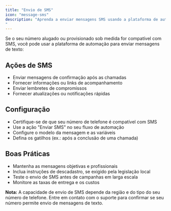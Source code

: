 ```yaml
---
title: "Envio de SMS"
icon: "message-sms"
description: "Aprenda a enviar mensagens SMS usando a plataforma de automação e números habilitados para SMS
"
---
```


Se o seu número alugado ou provisionado sob medida for compatível com SMS, você pode usar a plataforma de automação para enviar mensagens de texto:

## Ações de SMS

- Enviar mensagens de confirmação após as chamadas
- Fornecer informações ou links de acompanhamento
- Enviar lembretes de compromissos
- Fornecer atualizações ou notificações rápidas

## Configuração

- Certifique-se de que seu número de telefone é compatível com SMS
- Use a ação "Enviar SMS" no seu fluxo de automação
- Configure o modelo da mensagem e as variáveis
- Defina os gatilhos (ex.: após a conclusão de uma chamada)

## Boas Práticas

- Mantenha as mensagens objetivas e profissionais
- Inclua instruções de descadastro, se exigido pela legislação local
- Teste o envio de SMS antes de campanhas em larga escala
- Monitore as taxas de entrega e os custos

**Nota:** A capacidade de envio de SMS depende da região e do tipo do seu número de telefone. Entre em contato com o suporte para confirmar se seu número permite envio de mensagens de texto.